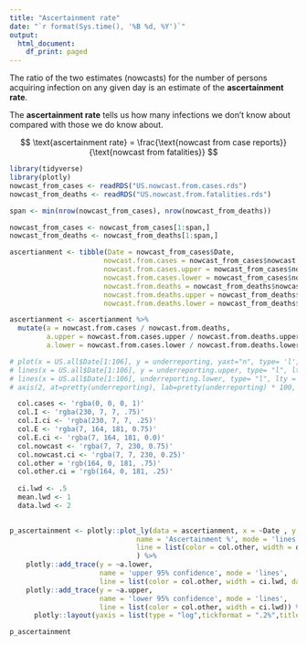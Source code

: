 ```yaml
---
title: "Ascertainment rate"
date: "`r format(Sys.time(), '%B %d, %Y')`"
output:
  html_document:
    df_print: paged
---
```


The ratio of the two estimates (nowcasts) for the number of persons acquiring infection on any given day is an estimate of the **ascertainment rate**.

The **ascertainment rate** tells us how many infections we don't know about compared with those we do know about.


$$
\text{ascertainment rate} = \frac{\text{nowcast from case reports}}{\text{nowcast from fatalities}}
$$

```r
library(tidyverse)
library(plotly)
nowcast_from_cases <- readRDS("US.nowcast.from.cases.rds")
nowcast_from_deaths <- readRDS("US.nowcast.from.fatalities.rds")

span <- min(nrow(nowcast_from_cases), nrow(nowcast_from_deaths))

nowcast_from_cases <- nowcast_from_cases[1:span,]
nowcast_from_deaths <- nowcast_from_deaths[1:span,]

ascertianment <- tibble(Date = nowcast_from_cases$Date, 
                       nowcast.from.cases = nowcast_from_cases$nowcast.mean,
                       nowcast.from.cases.upper = nowcast_from_cases$nowcast.upper95,
                       nowcast.from.cases.lower = nowcast_from_cases$nowcast.lower95,
                       nowcast.from.deaths = nowcast_from_deaths$nowcast.mean,
                       nowcast.from.deaths.upper = nowcast_from_deaths$nowcast.upper95,
                       nowcast.from.deaths.lower = nowcast_from_deaths$nowcast.lower95)

ascertianment <- ascertianment %>% 
  mutate(a = nowcast.from.cases / nowcast.from.deaths,
         a.upper = nowcast.from.cases.upper / nowcast.from.deaths.upper,
         a.lower = nowcast.from.cases.lower / nowcast.from.deaths.lower)

# plot(x = US.all$Date[1:106], y = underreporting, yaxt="n", type= 'l', ylab="Case ascertainment (%)", xlab = "Date")
# lines(x = US.all$Date[1:106], y = underreporting.upper, type= "l", lty = "dashed")
# lines(x = US.all$Date[1:106], underreporting.lower, type= "l", lty = "dashed")
# axis(2, at=pretty(underreporting), lab=pretty(underreporting) * 100, las=1)

  col.cases <- 'rgba(0, 0, 0, 1)'
  col.I <- 'rgba(230, 7, 7, .75)'
  col.I.ci <- 'rgba(230, 7, 7, .25)'
  col.E <- 'rgba(7, 164, 181, 0.75)'
  col.E.ci <- 'rgba(7, 164, 181, 0.0)'
  col.nowcast <- 'rgba(7, 7, 230, 0.75)'
  col.nowcast.ci <- 'rgba(7, 7, 230, 0.25)'
  col.other = 'rgb(164, 0, 181, .75)'         
  col.other.ci = 'rgb(164, 0, 181, .25)'
  
  ci.lwd <- .5
  mean.lwd <- 1
  data.lwd <- 2
  

p_ascertainment <- plotly::plot_ly(data = ascertianment, x = ~Date , y = ~a, type = 'scatter',
                               name = 'Ascertainment %', mode = 'lines',
                               line = list(color = col.other, width = data.lwd)
                               ) %>%
    plotly::add_trace(y = ~a.lower,
                      name = 'upper 95% confidence', mode = 'lines',
                      line = list(color = col.other, width = ci.lwd, dash = 'dot')) %>%
    plotly::add_trace(y = ~a.upper,
                      name = 'lower 95% confidence', mode = 'lines',
                      line = list(color = col.other, width = ci.lwd)) %>%
      plotly::layout(yaxis = list(type = "log",tickformat = ".2%",title="Ascertainment %"))
```


```r
p_ascertainment

```

